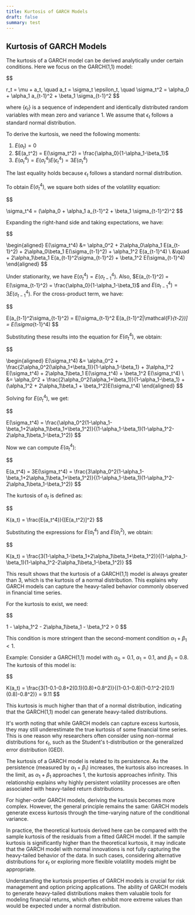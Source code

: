 ```yaml
---
title: Kurtosis of GARCH Models
draft: false
summary: test
---
```



<TOCInline toc={props.toc} asDisclosure />

## Kurtosis of GARCH Models

The kurtosis of a GARCH model can be derived analytically under certain conditions. Here we focus on the GARCH(1,1) model:

$$

r_t = \mu + a_t, \quad a_t = \sigma_t \epsilon_t, \quad \sigma_t^2 = \alpha_0 + \alpha_1 a_{t-1}^2 + \beta_1 \sigma_{t-1}^2
$$

where $\{\epsilon_t\}$ is a sequence of independent and identically distributed random variables with mean zero and variance 1. We assume that $\epsilon_t$ follows a standard normal distribution.

To derive the kurtosis, we need the following moments:

1. $E(a_t) = 0$
2. $E(a_t^2) = E(\sigma_t^2) = \frac{\alpha_0}{1-\alpha_1-\beta_1}$
3. $E(a_t^4) = E(\sigma_t^4)E(\epsilon_t^4) = 3E(\sigma_t^4)$

The last equality holds because $\epsilon_t$ follows a standard normal distribution.

To obtain $E(\sigma_t^4)$, we square both sides of the volatility equation:

$$

\sigma_t^4 = (\alpha_0 + \alpha_1 a_{t-1}^2 + \beta_1 \sigma_{t-1}^2)^2
$$

Expanding the right-hand side and taking expectations, we have:

$$

\begin{aligned}
E(\sigma_t^4) &= \alpha_0^2 + 2\alpha_0\alpha_1 E(a_{t-1}^2) + 2\alpha_0\beta_1 E(\sigma_{t-1}^2) + \alpha_1^2 E(a_{t-1}^4) \\
&\quad + 2\alpha_1\beta_1 E(a_{t-1}^2\sigma_{t-1}^2) + \beta_1^2 E(\sigma_{t-1}^4)
\end{aligned}
$$

Under stationarity, we have $E(\sigma_t^4) = E(\sigma_{t-1}^4)$. Also, $E(a_{t-1}^2) = E(\sigma_{t-1}^2) = \frac{\alpha_0}{1-\alpha_1-\beta_1}$ and $E(a_{t-1}^4) = 3E(\sigma_{t-1}^4)$. For the cross-product term, we have:

$$

E(a_{t-1}^2\sigma_{t-1}^2) = E[\sigma_{t-1}^2 E(a_{t-1}^2|\mathcal{F}_{t-2})] = E(\sigma_{t-1}^4)
$$

Substituting these results into the equation for $E(\sigma_t^4)$, we obtain:

$$

\begin{aligned}
E(\sigma_t^4) &= \alpha_0^2 + \frac{2\alpha_0^2(\alpha_1+\beta_1)}{1-\alpha_1-\beta_1} + 3\alpha_1^2 E(\sigma_t^4) + 2\alpha_1\beta_1 E(\sigma_t^4) + \beta_1^2 E(\sigma_t^4) \\
&= \alpha_0^2 + \frac{2\alpha_0^2(\alpha_1+\beta_1)}{1-\alpha_1-\beta_1} + (\alpha_1^2 + 2\alpha_1\beta_1 + \beta_1^2)E(\sigma_t^4)
\end{aligned}
$$

Solving for $E(\sigma_t^4)$, we get:

$$

E(\sigma_t^4) = \frac{\alpha_0^2(1-\alpha_1-\beta_1+2\alpha_1\beta_1+\beta_1^2)}{(1-\alpha_1-\beta_1)(1-\alpha_1^2-2\alpha_1\beta_1-\beta_1^2)}
$$

Now we can compute $E(a_t^4)$:

$$

E(a_t^4) = 3E(\sigma_t^4) = \frac{3\alpha_0^2(1-\alpha_1-\beta_1+2\alpha_1\beta_1+\beta_1^2)}{(1-\alpha_1-\beta_1)(1-\alpha_1^2-2\alpha_1\beta_1-\beta_1^2)}
$$

The kurtosis of $a_t$ is defined as:

$$

K(a_t) = \frac{E(a_t^4)}{[E(a_t^2)]^2}
$$

Substituting the expressions for $E(a_t^4)$ and $E(a_t^2)$, we obtain:

$$

K(a_t) = \frac{3(1-\alpha_1-\beta_1+2\alpha_1\beta_1+\beta_1^2)}{(1-\alpha_1-\beta_1)(1-\alpha_1^2-2\alpha_1\beta_1-\beta_1^2)}
$$

This result shows that the kurtosis of a GARCH(1,1) model is always greater than 3, which is the kurtosis of a normal distribution. This explains why GARCH models can capture the heavy-tailed behavior commonly observed in financial time series.

For the kurtosis to exist, we need:

$$

1 - \alpha_1^2 - 2\alpha_1\beta_1 - \beta_1^2 > 0
$$

This condition is more stringent than the second-moment condition $\alpha_1 + \beta_1 < 1$.

Example:
Consider a GARCH(1,1) model with $\alpha_0 = 0.1$, $\alpha_1 = 0.1$, and $\beta_1 = 0.8$. The kurtosis of this model is:

$$

K(a_t) = \frac{3(1-0.1-0.8+2(0.1)(0.8)+0.8^2)}{(1-0.1-0.8)(1-0.1^2-2(0.1)(0.8)-0.8^2)} = 9.11
$$

This kurtosis is much higher than that of a normal distribution, indicating that the GARCH(1,1) model can generate heavy-tailed distributions.

It's worth noting that while GARCH models can capture excess kurtosis, they may still underestimate the true kurtosis of some financial time series. This is one reason why researchers often consider using non-normal distributions for $\epsilon_t$, such as the Student's t-distribution or the generalized error distribution (GED).

The kurtosis of a GARCH model is related to its persistence. As the persistence (measured by $\alpha_1 + \beta_1$) increases, the kurtosis also increases. In the limit, as $\alpha_1 + \beta_1$ approaches 1, the kurtosis approaches infinity. This relationship explains why highly persistent volatility processes are often associated with heavy-tailed return distributions.

For higher-order GARCH models, deriving the kurtosis becomes more complex. However, the general principle remains the same: GARCH models generate excess kurtosis through the time-varying nature of the conditional variance.

In practice, the theoretical kurtosis derived here can be compared with the sample kurtosis of the residuals from a fitted GARCH model. If the sample kurtosis is significantly higher than the theoretical kurtosis, it may indicate that the GARCH model with normal innovations is not fully capturing the heavy-tailed behavior of the data. In such cases, considering alternative distributions for $\epsilon_t$ or exploring more flexible volatility models might be appropriate.

Understanding the kurtosis properties of GARCH models is crucial for risk management and option pricing applications. The ability of GARCH models to generate heavy-tailed distributions makes them valuable tools for modeling financial returns, which often exhibit more extreme values than would be expected under a normal distribution.
